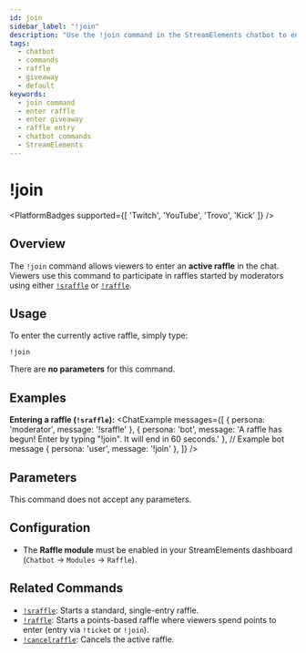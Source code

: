 ```yaml
---
id: join
sidebar_label: "!join"
description: "Use the !join command in the StreamElements chatbot to enter active raffles or giveaways started with !sraffle or, if configured, !raffle."
tags:
  - chatbot
  - commands
  - raffle
  - giveaway
  - default
keywords:
  - join command
  - enter raffle
  - enter giveaway
  - raffle entry
  - chatbot commands
  - StreamElements
---
```



# !join

<PlatformBadges supported={[ 'Twitch', 'YouTube', 'Trovo', 'Kick' ]} />

## Overview

The `!join` command allows viewers to enter an **active raffle** in the chat. Viewers use this command to participate in raffles started by moderators using either [`!sraffle`](sraffle.mdx) or [`!raffle`](raffle.mdx).

## Usage

To enter the currently active raffle, simply type:

```streamelements
!join
```

There are **no parameters** for this command.

## Examples

**Entering a raffle (`!sraffle`):**
<ChatExample messages={[
  { persona: 'moderator', message: '!sraffle' },
  { persona: 'bot', message: 'A raffle has begun! Enter by typing "!join". It will end in 60 seconds.' }, // Example bot message
  { persona: 'user', message: '!join' },
]} />


## Parameters

This command does not accept any parameters.

## Configuration

*   The **Raffle module** must be enabled in your StreamElements dashboard (`Chatbot` -> `Modules` -> `Raffle`).

## Related Commands

*   [`!sraffle`](sraffle.mdx): Starts a standard, single-entry raffle.
*   [`!raffle`](raffle.mdx): Starts a points-based raffle where viewers spend points to enter (entry via `!ticket` or `!join`).
*   [`!cancelraffle`](cancelraffle.mdx): Cancels the active raffle.

